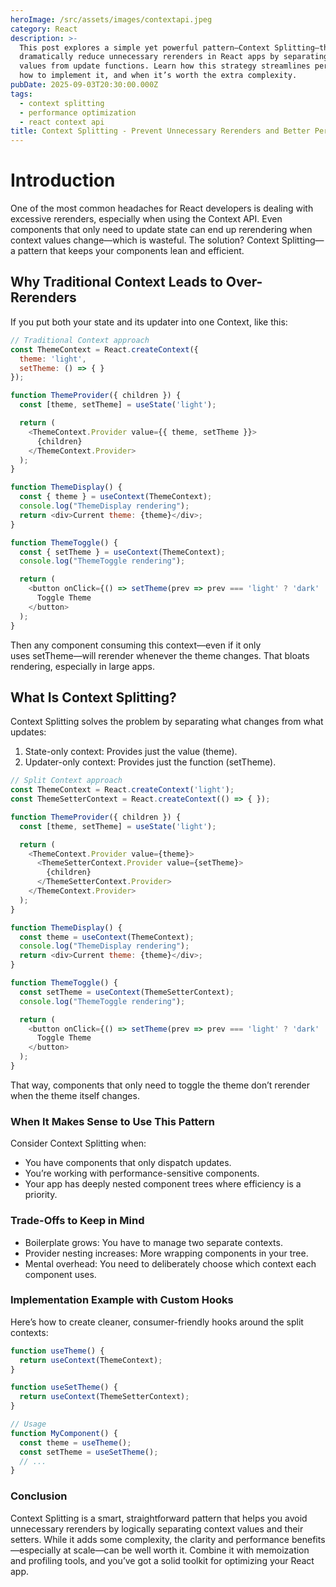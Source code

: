 ```yaml
---
heroImage: /src/assets/images/contextapi.jpeg
category: React
description: >-
  This post explores a simple yet powerful pattern—Context Splitting—that can
  dramatically reduce unnecessary rerenders in React apps by separating state
  values from update functions. Learn how this strategy streamlines performance,
  how to implement it, and when it’s worth the extra complexity.
pubDate: 2025-09-03T20:30:00.000Z
tags:
  - context splitting
  - performance optimization
  - react context api
title: Context Splitting - Prevent Unnecessary Rerenders and Better Performance
---
```


# Introduction

One of the most common headaches for React developers is dealing with excessive rerenders, especially when using the Context API. Even components that only need to update state can end up rerendering when context values change—which is wasteful. The solution? Context Splitting—a pattern that keeps your components lean and efficient.

## Why Traditional Context Leads to Over-Rerenders

If you put both your state and its updater into one Context, like this:

```javascript
// Traditional Context approach
const ThemeContext = React.createContext({
  theme: 'light',
  setTheme: () => { }
});

function ThemeProvider({ children }) {
  const [theme, setTheme] = useState('light');

  return (
    <ThemeContext.Provider value={{ theme, setTheme }}>
      {children}
    </ThemeContext.Provider>
  );
}

function ThemeDisplay() {
  const { theme } = useContext(ThemeContext);
  console.log("ThemeDisplay rendering");
  return <div>Current theme: {theme}</div>;
}

function ThemeToggle() {
  const { setTheme } = useContext(ThemeContext);
  console.log("ThemeToggle rendering");

  return (
    <button onClick={() => setTheme(prev => prev === 'light' ? 'dark' : 'light')}>
      Toggle Theme
    </button>
  );
}
```

Then any component consuming this context—even if it only uses setTheme—will rerender whenever the theme changes. That bloats rendering, especially in large apps. 

## What Is Context Splitting?

Context Splitting solves the problem by separating what changes from what updates:

1. State-only context: Provides just the value (theme).
2. Updater-only context: Provides just the function (setTheme).

```javascript
// Split Context approach
const ThemeContext = React.createContext('light');
const ThemeSetterContext = React.createContext(() => { });

function ThemeProvider({ children }) {
  const [theme, setTheme] = useState('light');

  return (
    <ThemeContext.Provider value={theme}>
      <ThemeSetterContext.Provider value={setTheme}>
        {children}
      </ThemeSetterContext.Provider>
    </ThemeContext.Provider>
  );
}

function ThemeDisplay() {
  const theme = useContext(ThemeContext);
  console.log("ThemeDisplay rendering");
  return <div>Current theme: {theme}</div>;
}

function ThemeToggle() {
  const setTheme = useContext(ThemeSetterContext);
  console.log("ThemeToggle rendering");

  return (
    <button onClick={() => setTheme(prev => prev === 'light' ? 'dark' : 'light')}>
      Toggle Theme
    </button>
  );
}
```

That way, components that only need to toggle the theme don’t rerender when the theme itself changes.

### When It Makes Sense to Use This Pattern

Consider Context Splitting when:

* You have components that only dispatch updates.
* You’re working with performance-sensitive components.
* Your app has deeply nested component trees where efficiency is a priority.  

### Trade-Offs to Keep in Mind

* Boilerplate grows: You have to manage two separate contexts.
* Provider nesting increases: More wrapping components in your tree.
* Mental overhead: You need to deliberately choose which context each component uses.

### Implementation Example with Custom Hooks

Here’s how to create cleaner, consumer-friendly hooks around the split contexts:

```javascript
function useTheme() {
  return useContext(ThemeContext);
}

function useSetTheme() {
  return useContext(ThemeSetterContext);
}

// Usage
function MyComponent() {
  const theme = useTheme();
  const setTheme = useSetTheme();
  // ...
}
```

### Conclusion

Context Splitting is a smart, straightforward pattern that helps you avoid unnecessary rerenders by logically separating context values and their setters. While it adds some complexity, the clarity and performance benefits—especially at scale—can be well worth it. Combine it with memoization and profiling tools, and you’ve got a solid toolkit for optimizing your React app.
